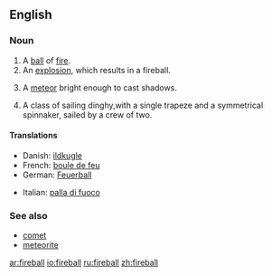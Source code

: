 ==English==

===Noun===
{{en-noun}}

# A [[ball]] of [[fire]].
# An [[explosion]], which results in a fireball.
# {{astronomy}} A [[meteor]] bright enough to cast shadows.
# A class of sailing dinghy,with a single trapeze and a symmetrical spinnaker, sailed by a crew of two.

====Translations====
{{rfc-trans}}
{{top}}
*Danish: [[ildkugle]]
*French: [[boule de feu]] {{f}}
*German: [[Feuerball]] {{f}}
{{mid}}
*Italian: [[palla di fuoco]] {{f}}
{{bottom}}

===See also===
*[[comet]]
*[[meteorite]]

[[ar:fireball]]
[[io:fireball]]
[[ru:fireball]]
[[zh:fireball]]